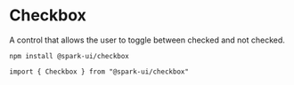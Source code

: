 


<Meta of={CheckboxStories} />

# Checkbox

A control that allows the user to toggle between checked and not checked.

<StoryHeading label="Install" />

```
npm install @spark-ui/checkbox
```

<StoryHeading label="Import" />

```
import { Checkbox } from "@spark-ui/checkbox"
```

<StoryHeading label="Usage" />
<Canvas>
  <Story of={CheckboxStories.Default} />
</Canvas>

<StoryHeading label="Disabled" />
<Canvas>
  <Story of={CheckboxStories.Disabled} />
</Canvas>

<StoryHeading label="DefaultChecked" />
<Canvas>
  <Story of={CheckboxStories.DefaultChecked} />
</Canvas>

<StoryHeading label="Controlled" />
<Canvas>
  <Story of={CheckboxStories.Controlled} />
</Canvas>

<StoryHeading label="Intent" />
<Canvas>
  <Story of={CheckboxStories.Intent} />
</Canvas>

<StoryHeading label="Icon" />
<Canvas>
  <Story of={CheckboxStories.Icon} />
</Canvas>

<StoryHeading label="Props" />
<ArgsTable of={Checkbox} />
